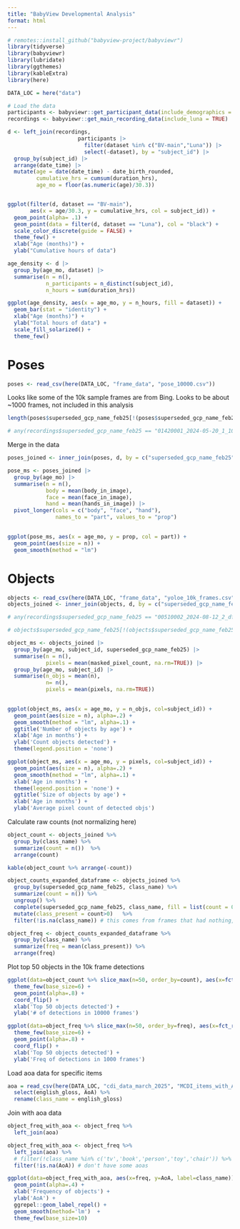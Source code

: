 ```yaml
---
title: "BabyView Developmental Analysis"
format: html
---
```


```r
# remotes::install_github("babyview-project/babyviewr")
library(tidyverse)
library(babyviewr)
library(lubridate)
library(ggthemes)
library(kableExtra)
library(here)

DATA_LOC = here("data")
```

```r
# Load the data
participants <- babyviewr::get_participant_data(include_demographics = TRUE)
recordings <- babyviewr::get_main_recording_data(include_luna = TRUE)
```

```r
d <- left_join(recordings, 
                      participants |>
                        filter(dataset %in% c("BV-main","Luna")) |>
                        select(-dataset), by = "subject_id") |>
  group_by(subject_id) |>
  arrange(date_time) |>
  mutate(age = date(date_time) - date_birth_rounded, 
         cumulative_hrs = cumsum(duration_hrs), 
         age_mo = floor(as.numeric(age)/30.3))


ggplot(filter(d, dataset == "BV-main"), 
       aes(x = age/30.3, y = cumulative_hrs, col = subject_id)) + 
  geom_point(alpha= .1) + 
  geom_point(data = filter(d, dataset == "Luna"), col = "black") + 
  scale_color_discrete(guide = FALSE) + 
  theme_few() + 
  xlab("Age (months)") + 
  ylab("Cumulative hours of data")
```

```r
age_density <- d |>
  group_by(age_mo, dataset) |>
  summarise(n = n(), 
            n_participants = n_distinct(subject_id), 
            n_hours = sum(duration_hrs))

ggplot(age_density, aes(x = age_mo, y = n_hours, fill = dataset)) + 
  geom_bar(stat = "identity") + 
  xlab("Age (months)") + 
  ylab("Total hours of data") + 
  scale_fill_solarized() +
  theme_few()
```
# Poses


```r
poses <- read_csv(here(DATA_LOC, "frame_data", "pose_10000.csv"))

```
Looks like some of the 10k sample frames are from Bing. 
Looks to be about ~1000 frames, not included in this analysis
```r
length(poses$superseded_gcp_name_feb25[!(poses$superseded_gcp_name_feb25 %in% recordings$superseded_gcp_name_feb25)])

# any(recordings$superseded_gcp_name_feb25 == "01420001_2024-05-20_1_10a1a67ed7", na.rm=TRUE)

```

Merge in the data
```r
poses_joined <- inner_join(poses, d, by = c("superseded_gcp_name_feb25" = "superseded_gcp_name_feb25"))
```


```r
pose_ms <- poses_joined |>
  group_by(age_mo) |>
  summarise(n = n(), 
            body = mean(body_in_image), 
            face = mean(face_in_image), 
            hand = mean(hands_in_image)) |>
  pivot_longer(cols = c("body", "face", "hand"), 
               names_to = "part", values_to = "prop")
  

ggplot(pose_ms, aes(x = age_mo, y = prop, col = part)) + 
  geom_point(aes(size = n)) + 
  geom_smooth(method = "lm")
```

# Objects
```r
objects <- read_csv(here(DATA_LOC, "frame_data", "yoloe_10k_frames.csv"))
objects_joined <- inner_join(objects, d, by = c("superseded_gcp_name_feb25"))

# any(recordings$superseded_gcp_name_feb25 == "00510002_2024-08-12_2_dfc73374a", na.rm=TRUE)

# objects$superseded_gcp_name_feb25[!(objects$superseded_gcp_name_feb25 %in% recordings$superseded_gcp_name_feb25)]
```


```r
object_ms <- objects_joined |>
  group_by(age_mo, subject_id, superseded_gcp_name_feb25) |>
  summarise(n = n(), 
            pixels = mean(masked_pixel_count, na.rm=TRUE)) |>
  group_by(age_mo, subject_id) |>
  summarise(n_objs = mean(n), 
            n= n(), 
            pixels = mean(pixels, na.rm=TRUE))
  
```

```r
ggplot(object_ms, aes(x = age_mo, y = n_objs, col=subject_id)) + 
  geom_point(aes(size = n), alpha=.2) + 
  geom_smooth(method = "lm", alpha=.1) +
  ggtitle('Number of objects by age') +
  xlab('Age in months') +
  ylab('Count objects detected') +
  theme(legend.position = 'none')
```

```r
ggplot(object_ms, aes(x = age_mo, y = pixels, col=subject_id)) + 
  geom_point(aes(size = n), alpha=.2) + 
  geom_smooth(method = "lm", alpha=.1) +
  xlab('Age in months') +
  theme(legend.position = 'none') +
  ggtitle('Size of objects by age') +
  xlab('Age in months') +
  ylab('Average pixel count of detected objs') 
```

Calculate raw counts (not normalizing here)
```r
object_count <- objects_joined %>%
  group_by(class_name) %>%
  summarize(count = n())  %>%
  arrange(count)  

kable(object_count %>% arrange(-count))
```

```R
object_counts_expanded_dataframe <- objects_joined %>%
  group_by(superseded_gcp_name_feb25, class_name) %>%
  summarize(count = n()) %>%
  ungroup() %>%
  complete(superseded_gcp_name_feb25, class_name, fill = list(count = 0)) %>%
  mutate(class_present = count>0)   %>%
  filter(!is.na(class_name)) # this comes from frames that had nothing, but doesn't need to be in list of objects
```

```R
object_freq <- object_counts_expanded_dataframe %>%
  group_by(class_name) %>%
  summarize(freq = mean(class_present)) %>%
  arrange(freq)
```

Plot top 50 objects in the 10k frame detections
```r
ggplot(data=object_count %>% slice_max(n=50, order_by=count), aes(x=fct_reorder(class_name, count, .desc=FALSE), y=count)) +
  theme_few(base_size=6) +
  geom_point(alpha=.8) +
  coord_flip() +
  xlab('Top 50 objects detected') +
  ylab('# of detections in 10000 frames')
```

```r
ggplot(data=object_freq %>% slice_max(n=50, order_by=freq), aes(x=fct_reorder(class_name, freq, .desc=FALSE), y=freq)) +
  theme_few(base_size=6) +
  geom_point(alpha=.8) +
  coord_flip() +
  xlab('Top 50 objects detected') +
  ylab('Freq of detections in 1000 frames')
```

Load aoa data for specific items
```r
aoa = read_csv(here(DATA_LOC, "cdi_data_march_2025", "MCDI_items_with_AoA.csv")) %>%
  select(english_gloss, AoA) %>%
  rename(class_name = english_gloss)
```

Join with aoa data
```r
object_freq_with_aoa <- object_freq %>%
  left_join(aoa) 
```
```r
object_freq_with_aoa <- object_freq %>%
  left_join(aoa) %>%
  # filter(!class_name %in% c('tv','book','person','toy','chair')) %>% # these seem like objects that contain multiple objects/content...
  filter(!is.na(AoA)) # don't have some aoas
```

```r
ggplot(data=object_freq_with_aoa, aes(x=freq, y=AoA, label=class_name)) +
  geom_point(alpha=.4) +
  xlab('Frequency of objects') +
  ylab('AoA') +
  ggrepel::geom_label_repel() +
  geom_smooth(method='lm')  +
  theme_few(base_size=10)  

```
